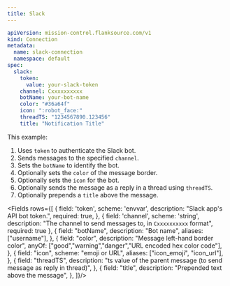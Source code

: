 ```yaml
---
title: Slack
---
```


```yaml title="Example Slack Connection"
apiVersion: mission-control.flanksource.com/v1
kind: Connection
metadata:
  name: slack-connection
  namespace: default
spec:
  slack:
    token:
      value: your-slack-token
    channel: Cxxxxxxxxxx
    botName: your-bot-name
    color: "#36a64f"
    icon: ":robot_face:"
    threadTS: "1234567890.123456"
    title: "Notification Title"
```

This example:
1. Uses `token` to authenticate the Slack bot.
2. Sends messages to the specified `channel`.
3. Sets the `botName` to identify the bot.
4. Optionally sets the `color` of the message border.
5. Optionally sets the `icon` for the bot.
6. Optionally sends the message as a reply in a thread using `threadTS`.
7. Optionally prepends a `title` above the message.

<Fields rows={[
  {
    field: 'token',
    scheme: 'envvar',
    description: "Slack app's API bot token.",
    required: true,
  },
  {
    field: 'channel',
    scheme: 'string',
    description: "The channel to send messages to, in `Cxxxxxxxxxx` format",
    required: true
  },
{    field: "botName",    description: "Bot name",    aliases: ["username"],
  },
  {
    field: "color",
    description: "Message left-hand border color",
    anyOf: ["good","warning","danger","URL encoded hex color code"],
  },
  {
    field: "icon",
    scheme: "emoji or URL",
    aliases: ["icon_emoji", "icon_url"],
  },
  {
    field: "threadTS",
    description: "ts value of the parent message (to send message as reply in thread)",
  },
  {
    field: "title",
    description: "Prepended text above the message",
  },
]}/>
